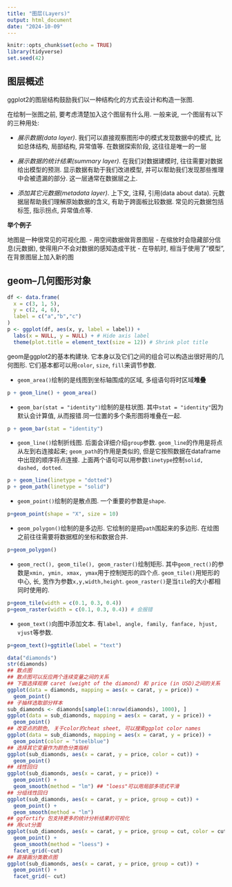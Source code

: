 ```yaml
---
title: "图层(Layers)"
output: html_document
date: "2024-10-09"
---
```


```r
knitr::opts_chunk$set(echo = TRUE)
library(tidyverse)
set.seed(42)
```

## 图层概述

ggplot2的图层结构鼓励我们以一种结构化的方式去设计和构造一张图.

在绘制一张图之前, 要考虑清楚加入这个图层有什么用. 一般来说, 一个图层有以下的三种用处:

- *展示数据(data layer)*. 我们可以直接观察图形中的模式发现数据中的模式, 比如总体结构, 局部结构, 异常值等. 在数据探索阶段, 这往往是唯一的一层

- *展示数据的统计结果(summary layer)*. 在我们对数据建模时, 往往需要对数据给出模型的预测. 显示数据有助于我们改进模型, 并可以帮助我们发现那些推理中会被遗漏的部分.
这一层通常在数据层之上.

- *添加其它元数据(metadata layer)*. 上下文, 注释, 引用(data about data). 元数据层帮助我们理解原始数据的含义, 有助于跨面板比较数据. 
常见的元数据包括标签, 指示拐点, 异常值点等.


**举个例子**

地图是一种很常见的可视化图.
- 用空间数据做背景图层
- 在缩放时会隐藏部分信息(元数据), 使得用户不会对数据的感知造成干扰
- 在导航时, 相当于使用了"模型", 在背景图层上加入新的图


## geom--几何图形对象

```r
df <- data.frame(
  x = c(3, 1, 5), 
  y = c(2, 4, 6), 
  label = c("a","b","c")
)
p <- ggplot(df, aes(x, y, label = label)) + 
  labs(x = NULL, y = NULL) + # Hide axis label
  theme(plot.title = element_text(size = 12)) # Shrink plot title
```


geom是ggplot2的基本构建块.
它本身以及它们之间的组合可以构造出很好用的几何图形.
它们基本都可以用`color`, `size`, `fill`来调节参数.

- `geom_area()`绘制的是线图到坐标轴围成的区域, 多组语句将时区域**堆叠**
``` r
p + geom_line() + geom_area()
```

- `geom_bar(stat = "identity")`绘制的是柱状图. 其中`stat = "identity"`因为默认会计算值, 从而报错.同一位置的多个条形图将堆叠在一起.
```r
p + geom_bar(stat = "identity")
```
- `geom_line()`绘制折线图. 后面会详细介绍`group`参数. `geom_line`的作用是将点从左到右连接起来; `geom_path`的作用是类似的, 但是它按照数据在dataframe中出现的顺序将点连接. 上面两个语句可以用参数`linetype`控制`solid, dashed, dotted`.
```r
p + geom_line(linetype = "dotted")
p + geom_path(linetype = "solid")
```
- `geom_point()`绘制的是散点图. 一个重要的参数是`shape`.
```r
p+geom_point(shape = "X", size = 10)
```
- `geom_polygon()`绘制的是多边形. 它绘制的是把`path`围起来的多边形. 在绘图之前往往需要将数据框的坐标和数据合并.
```r
p+geom_polygon()
```
- `geom_rect(), geom_tile(), geom_raster()`绘制矩形. 其中`geom_rect()`的参数是`xmin, ymin, xmax, ymax`用于控制矩形的四个点. `geom_tile()`用矩形的中心, 长, 宽作为参数`x,y,width,height`. 
`geom_raster()`是当`tile`的大小都相同时使用的.
```r
p+geom_tile(width = c(0.1, 0.3, 0.4))
p+geom_raster(width = c(0.1, 0.3, 0.4)) # 会报错
```
- `geom_text()`向图中添加文本. 有`label, angle, family, fanface, hjust, vjust`等参数.
```r
p+geom_text()+ggtitle(label = "text")
```

```r
data("diamonds")
str(diamonds)
## 散点图
## 散点图可以反应两个连续变量之间的关系
## 下面选择观察 caret (weight of the diamond) 和 price (in USD)之间的关系
ggplot(data = diamonds, mapping = aes(x = carat, y = price)) +
  geom_point()
## 子抽样选取部分样本
sub_diamonds <- diamonds[sample(1:nrow(diamonds), 1000), ]
ggplot(data = sub_diamonds, mapping = aes(x = carat, y = price)) +
  geom_point()
## 改变点的颜色, 关于color的cheat sheet, 可以搜索ggplot color names
ggplot(data = sub_diamonds, mapping = aes(x = carat, y = price)) +
  geom_point(color = "steelblue")
## 选择其它变量作为颜色分类指标
ggplot(sub_diamonds, aes(x = carat, y = price, color = cut)) +
  geom_point()
## 线性回归
ggplot(sub_diamonds, aes(x = carat, y = price)) +
  geom_point() +
  geom_smooth(method = "lm") ## "loess"可以用局部多项式平滑
## 分组线性回归
ggplot(sub_diamonds, aes(x = carat, y = price, group = cut)) +
  geom_point() +
  geom_smooth(method = "lm")
## ggfortify 包支持更多的统计分析结果的可视化
## 用cut分面
ggplot(sub_diamonds, aes(x = carat, y = price, group = cut, color = cut)) +
  geom_point() +
  geom_smooth(method = "loess") +
  facet_grid(~cut)
## 直接画分类散点图
ggplot(sub_diamonds, aes(x = carat, y = price, group = cut)) +
  geom_point() +
  facet_grid(~ cut)
```

